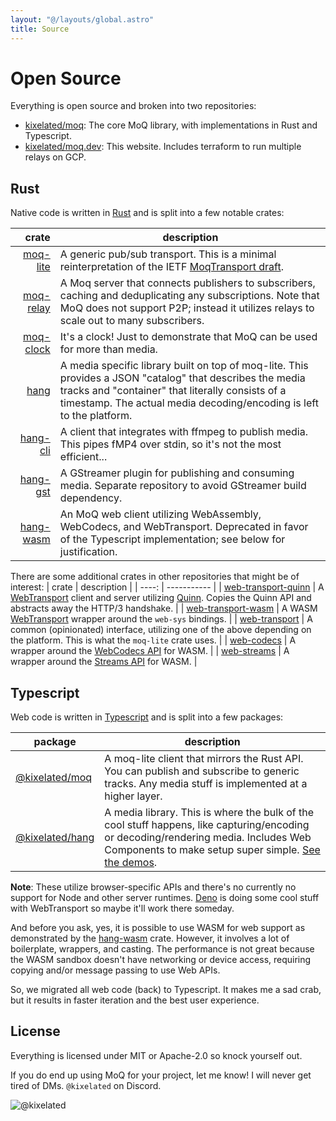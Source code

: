 ```yaml
---
layout: "@/layouts/global.astro"
title: Source
---
```


# Open Source

Everything is open source and broken into two repositories:

- [kixelated/moq](https://github.com/kixelated/moq): The core MoQ library, with implementations in Rust and Typescript.
- [kixelated/moq.dev](https://github.com/kixelated/moq.dev): This website. Includes terraform to run multiple relays on GCP.

## Rust
Native code is written in [Rust](https://github.com/kixelated/moq/tree/main/rs) and is split into a few notable crates:

|                                                                               crate | description                                                                                                                                           |
| ----------------------------------------------------------------------------------: | ----------------------------------------------------------------------------------------------------------------------------------------------------- |
|                [moq-lite](https://docs.rs/moq-lite/latest/moq_lite/) | A generic pub/sub transport. This is a minimal reinterpretation of the IETF [MoqTransport draft](https://datatracker.ietf.org/doc/draft-ietf-moq-transport/).  |
|                [moq-relay](https://github.com/kixelated/moq/tree/main/rs/moq-relay) | A Moq server that connects publishers to subscribers, caching and deduplicating any subscriptions. Note that MoQ does not support P2P; instead it utilizes relays to scale out to many subscribers.                                                            |
|                [moq-clock](https://github.com/kixelated/moq/tree/main/rs/moq-clock) | It's a clock! Just to demonstrate that MoQ can be used for more than media.                                                                            |
|                    [hang](https://docs.rs/hang/latest/hang/) | A media specific library built on top of moq-lite. This provides a JSON "catalog" that describes the media tracks and "container" that literally consists of a timestamp. The actual media decoding/encoding is left to the platform. |
|                    [hang-cli](https://github.com/kixelated/moq/tree/main/hang-cli) | A client that integrates with ffmpeg to publish media. This pipes fMP4 over stdin, so it's not the most efficient...                                                                                             |
|                    [hang-gst](https://github.com/kixelated/hang-gst) | A GStreamer plugin for publishing and consuming media. Separate repository to avoid GStreamer build dependency. |
|                    [hang-wasm](https://github.com/kixelated/moq/tree/main/hang-wasm) | An MoQ web client utilizing WebAssembly, WebCodecs, and WebTransport. Deprecated in favor of the Typescript implementation; see below for justification. |


There are some additional crates in other repositories that might be of interest:
| crate | description |
| ----: | ----------- |
| [web-transport-quinn](https://docs.rs/web-transport-quinn/latest/web_transport_quinn/) | A [WebTransport](https://datatracker.ietf.org/doc/draft-ietf-webtrans-http3/) client and server utilizing [Quinn](https://github.com/quinn-rs/quinn). Copies the Quinn API and abstracts away the HTTP/3 handshake.  |
| [web-transport-wasm](https://github.com/kixelated/web-transport-rs/tree/main/web-transport-wasm) | A WASM [WebTransport](https://datatracker.ietf.org/doc/draft-ietf-webtrans-http3/) wrapper around the `web-sys` bindings. |
| [web-transport](https://github.com/kixelated/web-transport-rs) | A common (opinionated) interface, utilizing one of the above depending on the platform. This is what the `moq-lite` crate uses. |
| [web-codecs](https://docs.rs/web-codecs/latest/web_codecs/) | A wrapper around the [WebCodecs API](https://developer.mozilla.org/en-US/docs/Web/API/WebCodecs_API) for WASM. |
| [web-streams](https://docs.rs/web-streams/latest/web_streams/) | A wrapper around the [Streams API](https://developer.mozilla.org/en-US/docs/Web/API/Streams_API) for WASM. |


## Typescript
Web code is written in [Typescript](https://github.com/kixelated/moq/tree/main/js) and is split into a few packages:

| package | description |
| ------- | ----------- |
| [@kixelated/moq](https://www.npmjs.com/package/@kixelated/moq) | A moq-lite client that mirrors the Rust API. You can publish and subscribe to generic tracks. Any media stuff is implemented at a higher layer. |
| [@kixelated/hang](https://www.npmjs.com/package/@kixelated/hang) | A media library. This is where the bulk of the cool stuff happens, like capturing/encoding or decoding/rendering media. Includes Web Components to make setup super simple. [See the demos](https://github.com/kixelated/moq/tree/main/js/hang/demo). |

**Note**: These utilize browser-specific APIs and there's no currently no support for Node and other server runtimes.
[Deno](https://deno.com/) is doing some cool stuff with WebTransport so maybe it'll work there someday.

And before you ask, yes, it is possible to use WASM for web support as demonstrated by the [hang-wasm](https://github.com/kixelated/moq/tree/main/hang-wasm) crate.
However, it involves a lot of boilerplate, wrappers, and casting.
The performance is not great because the WASM sandbox doesn't have networking or device access, requiring copying and/or message passing to use Web APIs.

So, we migrated all web code (back) to Typescript.
It makes me a sad crab, but it results in faster iteration and the best user experience.



## License

Everything is licensed under MIT or Apache-2.0 so knock yourself out.

If you do end up using MoQ for your project, let me know!
I will never get tired of DMs.
`@kixelated` on Discord.

![@kixelated](/blog/avatar.png)
